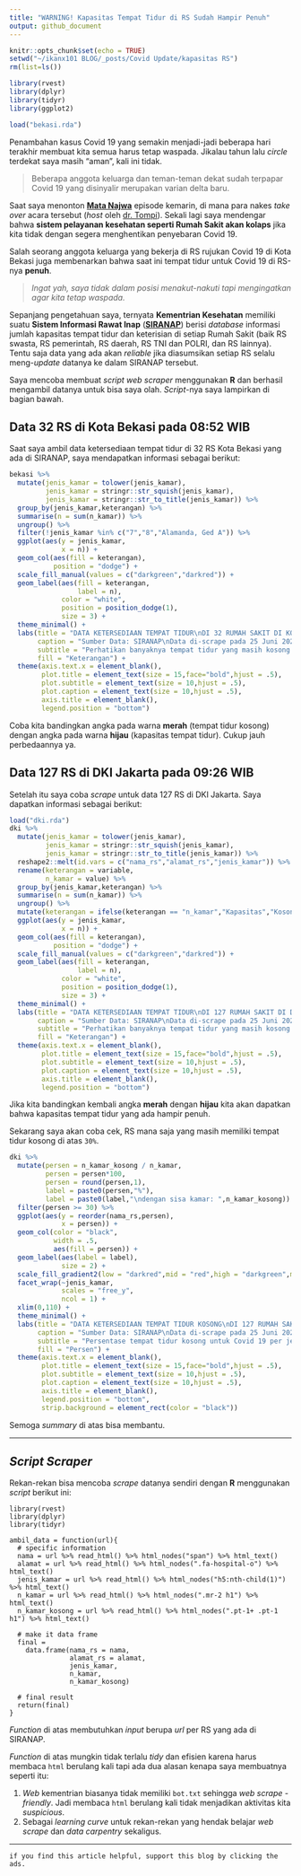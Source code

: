 ```yaml
---
title: "WARNING! Kapasitas Tempat Tidur di RS Sudah Hampir Penuh"
output: github_document
---
```


```r
knitr::opts_chunk$set(echo = TRUE)
setwd("~/ikanx101 BLOG/_posts/Covid Update/kapasitas RS")
rm(list=ls())

library(rvest)
library(dplyr)
library(tidyr)
library(ggplot2)

load("bekasi.rda")
```

Penambahan kasus Covid 19 yang semakin menjadi-jadi beberapa hari terakhir membuat kita semua harus tetap waspada. Jikalau tahun lalu _circle_ terdekat saya masih "aman", kali ini tidak. 

> Beberapa anggota keluarga dan teman-teman dekat sudah terpapar Covid 19 yang disinyalir merupakan varian delta baru.

Saat saya menonton [__Mata Najwa__](https://www.youtube.com/watch?v=f_KyDslQVrs) episode kemarin, di mana para nakes _take over_ acara tersebut (_host_ oleh [dr. Tompi](https://www.instagram.com/dr_tompi/)). Sekali lagi saya mendengar bahwa __sistem pelayanan kesehatan seperti Rumah Sakit akan kolaps__ jika kita tidak dengan segera menghentikan penyebaran Covid 19.

Salah seorang anggota keluarga yang bekerja di RS rujukan Covid 19 di Kota Bekasi juga membenarkan bahwa saat ini tempat tidur untuk Covid 19 di RS-nya __penuh__.

> _Ingat yah, saya tidak dalam posisi menakut-nakuti tapi mengingatkan agar kita tetap waspada._

Sepanjang pengetahuan saya, ternyata __Kementrian Kesehatan__ memiliki suatu __Sistem Informasi Rawat Inap__ ([__SIRANAP__](http://yankes.kemkes.go.id/app/siranap/wilayah?jenis=1)) berisi _database_ informasi jumlah kapasitas tempat tidur dan keterisian di setiap Rumah Sakit (baik RS swasta, RS pemerintah, RS daerah, RS TNI dan POLRI, dan RS lainnya). Tentu saja data yang ada akan _reliable_ jika diasumsikan setiap RS selalu meng-_update_ datanya ke dalam SIRANAP tersebut.

Saya mencoba membuat _script_ _web scraper_ menggunakan __R__ dan berhasil mengambil datanya untuk bisa saya olah. _Script_-nya saya lampirkan di bagian bawah.

## Data 32 RS di Kota Bekasi pada 08:52 WIB
Saat saya ambil data ketersediaan tempat tidur di 32 RS Kota Bekasi yang ada di SIRANAP, saya mendapatkan informasi sebagai berikut:

```r
bekasi %>% 
  mutate(jenis_kamar = tolower(jenis_kamar),
         jenis_kamar = stringr::str_squish(jenis_kamar),
         jenis_kamar = stringr::str_to_title(jenis_kamar)) %>% 
  group_by(jenis_kamar,keterangan) %>% 
  summarise(n = sum(n_kamar)) %>% 
  ungroup() %>% 
  filter(!jenis_kamar %in% c("7","8","Alamanda, Ged A")) %>% 
  ggplot(aes(y = jenis_kamar,
             x = n)) +
  geom_col(aes(fill = keterangan),
           position = "dodge") +
  scale_fill_manual(values = c("darkgreen","darkred")) +
  geom_label(aes(fill = keterangan,
                 label = n),
             color = "white",
             position = position_dodge(1),
             size = 3) +
  theme_minimal() +
  labs(title = "DATA KETERSEDIAAN TEMPAT TIDUR\nDI 32 RUMAH SAKIT DI KOTA BEKASI",
       caption = "Sumber Data: SIRANAP\nData di-scrape pada 25 Juni 2021 08:52 WIB dan divisualisasikan dengan R\nikanx101.com",
       subtitle = "Perhatikan banyaknya tempat tidur yang masih kosong!\nBandingkan dengan kapasitas yang ada!",
       fill = "Keterangan") +
  theme(axis.text.x = element_blank(),
        plot.title = element_text(size = 15,face="bold",hjust = .5),
        plot.subtitle = element_text(size = 10,hjust = .5),
        plot.caption = element_text(size = 10,hjust = .5),
        axis.title = element_blank(),
        legend.position = "bottom")
```

Coba kita bandingkan angka pada warna __merah__ (tempat tidur kosong) dengan angka pada warna __hijau__ (kapasitas tempat tidur). Cukup jauh perbedaannya ya.

## Data 127 RS di DKI Jakarta pada 09:26 WIB 
Setelah itu saya coba _scrape_ untuk data 127 RS di DKI Jakarta. Saya dapatkan informasi sebagai berikut:

```r
load("dki.rda")
dki %>% 
  mutate(jenis_kamar = tolower(jenis_kamar),
         jenis_kamar = stringr::str_squish(jenis_kamar),
         jenis_kamar = stringr::str_to_title(jenis_kamar)) %>% 
  reshape2::melt(id.vars = c("nama_rs","alamat_rs","jenis_kamar")) %>%
  rename(keterangan = variable,
         n_kamar = value) %>% 
  group_by(jenis_kamar,keterangan) %>% 
  summarise(n = sum(n_kamar)) %>% 
  ungroup() %>% 
  mutate(keterangan = ifelse(keterangan == "n_kamar","Kapasitas","Kosong")) %>% 
  ggplot(aes(y = jenis_kamar,
             x = n)) +
  geom_col(aes(fill = keterangan),
           position = "dodge") +
  scale_fill_manual(values = c("darkgreen","darkred")) +
  geom_label(aes(fill = keterangan,
                 label = n),
             color = "white",
             position = position_dodge(1),
             size = 3) +
  theme_minimal() +
  labs(title = "DATA KETERSEDIAAN TEMPAT TIDUR\nDI 127 RUMAH SAKIT DI DKI JAKARTA",
       caption = "Sumber Data: SIRANAP\nData di-scrape pada 25 Juni 2021 09:26 WIB dan divisualisasikan dengan R\nikanx101.com",
       subtitle = "Perhatikan banyaknya tempat tidur yang masih kosong!\nBandingkan dengan kapasitas yang ada!",
       fill = "Keterangan") +
  theme(axis.text.x = element_blank(),
        plot.title = element_text(size = 15,face="bold",hjust = .5),
        plot.subtitle = element_text(size = 10,hjust = .5),
        plot.caption = element_text(size = 10,hjust = .5),
        axis.title = element_blank(),
        legend.position = "bottom")
```

Jika kita bandingkan kembali angka __merah__ dengan __hijau__ kita akan dapatkan bahwa kapasitas tempat tidur yang ada hampir penuh.

Sekarang saya akan coba cek, RS mana saja yang masih memiliki tempat tidur kosong di atas `30%`.

```r
dki %>% 
  mutate(persen = n_kamar_kosong / n_kamar,
         persen = persen*100,
         persen = round(persen,1),
         label = paste0(persen,"%"),
         label = paste0(label,"\ndengan sisa kamar: ",n_kamar_kosong)) %>% 
  filter(persen >= 30) %>% 
  ggplot(aes(y = reorder(nama_rs,persen),
             x = persen)) +
  geom_col(color = "black",
           width = .5,
           aes(fill = persen)) +
  geom_label(aes(label = label),
             size = 2) +
  scale_fill_gradient2(low = "darkred",mid = "red",high = "darkgreen",midpoint = 60) +
  facet_wrap(~jenis_kamar,
             scales = "free_y",
             ncol = 1) +
  xlim(0,110) +
  theme_minimal() +
  labs(title = "DATA KETERSEDIAAN TEMPAT TIDUR KOSONG\nDI 127 RUMAH SAKIT DI DKI JAKARTA",
       caption = "Sumber Data: SIRANAP\nData di-scrape pada 25 Juni 2021 09:26 WIB dan divisualisasikan dengan R\nikanx101.com",
       subtitle = "Persentase tempat tidur kosong untuk Covid 19 per jenis kamar di RS",
       fill = "Persen") +
  theme(axis.text.x = element_blank(),
        plot.title = element_text(size = 15,face="bold",hjust = .5),
        plot.subtitle = element_text(size = 10,hjust = .5),
        plot.caption = element_text(size = 10,hjust = .5),
        axis.title = element_blank(),
        legend.position = "bottom",
        strip.background = element_rect(color = "black"))
```

Semoga _summary_ di atas bisa membantu.

---

## _Script Scraper_

Rekan-rekan bisa mencoba _scrape_ datanya sendiri dengan __R__ menggunakan _script_ berikut ini:

```
library(rvest)
library(dplyr)
library(tidyr)

ambil_data = function(url){
  # specific information
  nama = url %>% read_html() %>% html_nodes("span") %>% html_text()
  alamat = url %>% read_html() %>% html_nodes(".fa-hospital-o") %>% html_text()
  jenis_kamar = url %>% read_html() %>% html_nodes("h5:nth-child(1)") %>% html_text()
  n_kamar = url %>% read_html() %>% html_nodes(".mr-2 h1") %>% html_text()
  n_kamar_kosong = url %>% read_html() %>% html_nodes(".pt-1+ .pt-1 h1") %>% html_text()
  
  # make it data frame
  final = 
    data.frame(nama_rs = nama,
               alamat_rs = alamat,
               jenis_kamar,
               n_kamar,
               n_kamar_kosong)
  
  # final result
  return(final)
}

```

_Function_ di atas membutuhkan _input_ berupa _url_ per RS yang ada di SIRANAP.

_Function_ di atas mungkin tidak terlalu _tidy_ dan efisien karena harus membaca `html` berulang kali tapi ada dua alasan kenapa saya membuatnya seperti itu:

1. _Web_ kementrian biasanya tidak memiliki `bot.txt` sehingga _web scrape - friendly_. Jadi membaca `html` berulang kali tidak menjadikan aktivitas kita _suspicious_.
1. Sebagai _learning curve_ untuk rekan-rekan yang hendak belajar _web scrape_ dan _data carpentry_ sekaligus.

---

`if you find this article helpful, support this blog by clicking the ads.`